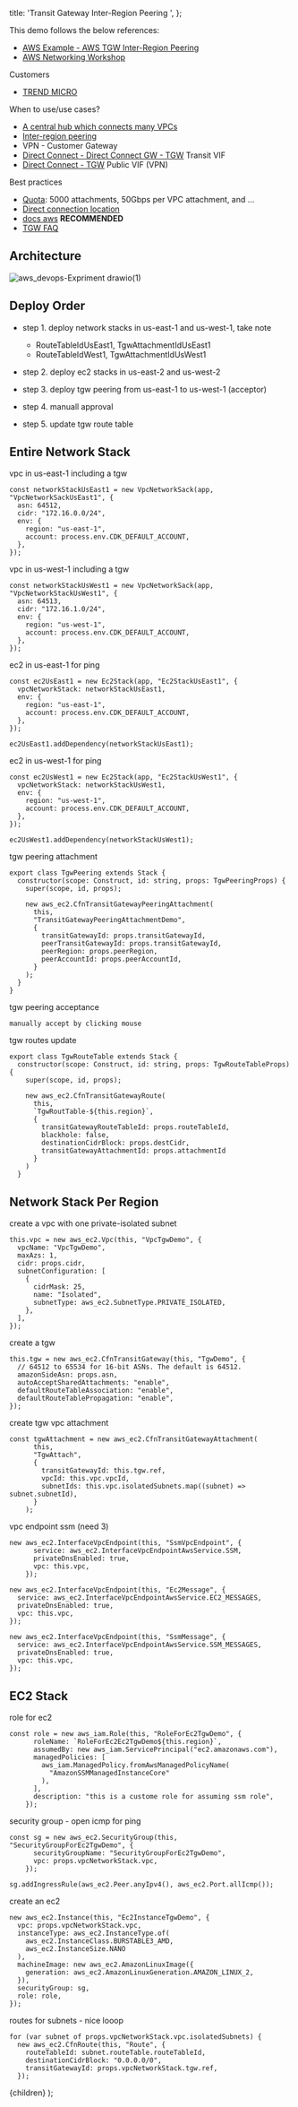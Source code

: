   title: 'Transit Gateway Inter-Region Peering ',
};


This demo follows the below references: 

  - [AWS Example - AWS TGW Inter-Region Peering](https://github.com/aws-samples/aws-cdk-transit-gateway-peering)
  - [AWS Networking Workshop](https://networking.workshop.aws/beginner/lab1/030_tgw/_index_en.html)


Customers  
- [TREND MICRO](https://aws.amazon.com/transit-gateway/customers/)

When to use/use cases? 
- [A central hub which connects many VPCs](https://aws.amazon.com/transit-gateway/?whats-new-cards.sort-by=item.additionalFields.postDateTime&whats-new-cards.sort-order=desc)
- [Inter-region peering](https://aws.amazon.com/transit-gateway/?whats-new-cards.sort-by=item.additionalFields.postDateTime&whats-new-cards.sort-order=desc)
- VPN - Customer Gateway 
- [Direct Connect - Direct Connect GW - TGW](https://docs.aws.amazon.com/whitepapers/latest/aws-vpc-connectivity-options/aws-direct-connect-aws-transit-gateway.html) Transit VIF 
- [Direct Connect - TGW](https://docs.aws.amazon.com/whitepapers/latest/aws-vpc-connectivity-options/aws-direct-connect-aws-transit-gateway-vpn.html) Public VIF (VPN)

Best practices 
- [Quota](https://docs.aws.amazon.com/vpc/latest/tgw/transit-gateway-quotas.html#bandwidth-quotas): 5000 attachments, 50Gbps per VPC attachment, and ...
- [Direct connection location](https://aws.amazon.com/directconnect/locations/)
- [docs aws](https://docs.aws.amazon.com/) **RECOMMENDED**
- [TGW FAQ](https://aws.amazon.com/transit-gateway/faqs/)

## Architecture 

![aws_devops-Expriment drawio(1)](https://user-images.githubusercontent.com/20411077/174024131-7f08741d-0c6a-4ed8-86b1-4e7b4af69002.png)

## Deploy Order 

- step 1. deploy network stacks in us-east-1 and us-west-1, take note 
  - RouteTableIdUsEast1, TgwAttachmentIdUsEast1
  - RouteTableIdWest1, TgwAttachmentIdUsWest1

- step 2. deploy ec2 stacks in us-east-2 and us-west-2

- step 3. deploy tgw peering from us-east-1 to us-west-1 (acceptor)

- step 4. manuall approval 

- step 5. update tgw route table 

## Entire Network Stack 
vpc in us-east-1 including a tgw
```tsx 
const networkStackUsEast1 = new VpcNetworkSack(app, "VpcNetworkSackUsEast1", {
  asn: 64512,
  cidr: "172.16.0.0/24",
  env: {
    region: "us-east-1",
    account: process.env.CDK_DEFAULT_ACCOUNT,
  },
});
```
vpc in us-west-1 including a tgw
```tsx 
const networkStackUsWest1 = new VpcNetworkSack(app, "VpcNetworkStackUsWest1", {
  asn: 64513,
  cidr: "172.16.1.0/24",
  env: {
    region: "us-west-1",
    account: process.env.CDK_DEFAULT_ACCOUNT,
  },
});
```
ec2 in us-east-1 for ping 
```tsx
const ec2UsEast1 = new Ec2Stack(app, "Ec2StackUsEast1", {
  vpcNetworkStack: networkStackUsEast1,
  env: {
    region: "us-east-1",
    account: process.env.CDK_DEFAULT_ACCOUNT,
  },
});

ec2UsEast1.addDependency(networkStackUsEast1);
```
ec2 in us-west-1 for ping 
```tsx
const ec2UsWest1 = new Ec2Stack(app, "Ec2StackUsWest1", {
  vpcNetworkStack: networkStackUsWest1,
  env: {
    region: "us-west-1",
    account: process.env.CDK_DEFAULT_ACCOUNT,
  },
});

ec2UsWest1.addDependency(networkStackUsWest1);
```
tgw peering attachment 
```tsx
export class TgwPeering extends Stack {
  constructor(scope: Construct, id: string, props: TgwPeeringProps) {
    super(scope, id, props);

    new aws_ec2.CfnTransitGatewayPeeringAttachment(
      this,
      "TransitGatewayPeeringAttachmentDemo",
      {
        transitGatewayId: props.transitGatewayId,
        peerTransitGatewayId: props.transitGatewayId,
        peerRegion: props.peerRegion,
        peerAccountId: props.peerAccountId,
      }
    );
  }
}
```

tgw peering acceptance 
```tsx
manually accept by clicking mouse
```

tgw routes update
```tsx
export class TgwRouteTable extends Stack {
  constructor(scope: Construct, id: string, props: TgwRouteTableProps) {
    super(scope, id, props);

    new aws_ec2.CfnTransitGatewayRoute(
      this,
      `TgwRoutTable-${this.region}`,
      {
        transitGatewayRouteTableId: props.routeTableId,
        blackhole: false,
        destinationCidrBlock: props.destCidr,
        transitGatewayAttachmentId: props.attachmentId
      }
    )
  }
```

## Network Stack Per Region 
create a vpc with one private-isolated subnet 
```tsx
this.vpc = new aws_ec2.Vpc(this, "VpcTgwDemo", {
  vpcName: "VpcTgwDemo",
  maxAzs: 1,
  cidr: props.cidr,
  subnetConfiguration: [
    {
      cidrMask: 25,
      name: "Isolated",
      subnetType: aws_ec2.SubnetType.PRIVATE_ISOLATED,
    },
  ],
});
```
create a tgw
```tsx
this.tgw = new aws_ec2.CfnTransitGateway(this, "TgwDemo", {
  // 64512 to 65534 for 16-bit ASNs. The default is 64512.
  amazonSideAsn: props.asn,
  autoAcceptSharedAttachments: "enable",
  defaultRouteTableAssociation: "enable",
  defaultRouteTablePropagation: "enable",
});
```
create tgw vpc attachment
```tsx
const tgwAttachment = new aws_ec2.CfnTransitGatewayAttachment(
      this,
      "TgwAttach",
      {
        transitGatewayId: this.tgw.ref,
        vpcId: this.vpc.vpcId,
        subnetIds: this.vpc.isolatedSubnets.map((subnet) => subnet.subnetId),
      }
    );
```
vpc endpoint ssm (need 3)
```tsx 
new aws_ec2.InterfaceVpcEndpoint(this, "SsmVpcEndpoint", {
      service: aws_ec2.InterfaceVpcEndpointAwsService.SSM,
      privateDnsEnabled: true,
      vpc: this.vpc,
    });

new aws_ec2.InterfaceVpcEndpoint(this, "Ec2Message", {
  service: aws_ec2.InterfaceVpcEndpointAwsService.EC2_MESSAGES,
  privateDnsEnabled: true,
  vpc: this.vpc,
});

new aws_ec2.InterfaceVpcEndpoint(this, "SsmMessage", {
  service: aws_ec2.InterfaceVpcEndpointAwsService.SSM_MESSAGES,
  privateDnsEnabled: true,
  vpc: this.vpc,
});
```


## EC2 Stack 
role for ec2 
```tsx
const role = new aws_iam.Role(this, "RoleForEc2TgwDemo", {
      roleName: `RoleForEc2Ec2TgwDemo${this.region}`,
      assumedBy: new aws_iam.ServicePrincipal("ec2.amazonaws.com"),
      managedPolicies: [
        aws_iam.ManagedPolicy.fromAwsManagedPolicyName(
          "AmazonSSMManagedInstanceCore"
        ),
      ],
      description: "this is a custome role for assuming ssm role",
    });
```
security group - open icmp for ping 
```tsx
const sg = new aws_ec2.SecurityGroup(this, "SecurityGroupForEc2TgwDemo", {
      securityGroupName: "SecurityGroupForEc2TgwDemo",
      vpc: props.vpcNetworkStack.vpc,
    });

sg.addIngressRule(aws_ec2.Peer.anyIpv4(), aws_ec2.Port.allIcmp());
```
create an ec2 
```tsx
new aws_ec2.Instance(this, "Ec2InstanceTgwDemo", {
  vpc: props.vpcNetworkStack.vpc,
  instanceType: aws_ec2.InstanceType.of(
    aws_ec2.InstanceClass.BURSTABLE3_AMD,
    aws_ec2.InstanceSize.NANO
  ),
  machineImage: new aws_ec2.AmazonLinuxImage({
    generation: aws_ec2.AmazonLinuxGeneration.AMAZON_LINUX_2,
  }),
  securityGroup: sg,
  role: role,
});
```
routes for subnets - nice looop
```tsx
for (var subnet of props.vpcNetworkStack.vpc.isolatedSubnets) {
  new aws_ec2.CfnRoute(this, "Route", {
    routeTableId: subnet.routeTable.routeTableId,
    destinationCidrBlock: "0.0.0.0/0",
    transitGatewayId: props.vpcNetworkStack.tgw.ref,
  });
```




  <MyLayoutTest frontmatter={meta}>{children}</MyLayoutTest>
);
